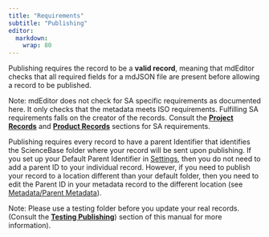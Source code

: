 ```yaml
---
title: "Requirements"
subtitle: "Publishing"
editor: 
  markdown: 
    wrap: 80
---
```


Publishing requires the record to be a **valid record**, meaning that mdEditor
checks that all required fields for a mdJSON file are present before allowing a
record to be published.

::: {.callout-note}
Note: mdEditor does not check for SA specific
requirements as documented here. It only checks that the metadata meets ISO
requirements. Fulfilling SA requirements falls on the creator of the records.
Consult the [**Project Records**](../project_records/project_records_overview.qmd) and
[**Product Records**](../product_records/product_records_overview.qmd) sections for SA
requirements. 
:::

Publishing requires every record to have a parent Identifier that identifies the
ScienceBase folder where your record will be sent upon publishing. If you set up
your Default Parent Identifier in [Settings](../settings.qmd), then you do not
need to add a parent ID to your individual record. However, if you need to
publish your record to a location different than your default folder, then you
need to edit the Parent ID in your metadata record to the different location
(see [Metadata/Parent Metadata](../project_records/metadata_tab_project.qmd#parent-metadata)).

::: {.callout-note} 
Note: Please use a testing folder before you update your
real records. (Consult the [**Testing Publishing**](testing.qmd))
section of this manual for more information).
:::
